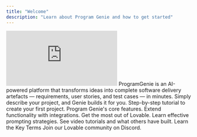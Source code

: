 ```yaml
---
title: "Welcome"
description: "Learn about Program Genie and how to get started"
---
```

<iframe
  className="w-full aspect-video rounded-xl"
  src="https://www.youtube.com/watch?v=aZMal3HeXWY"
  title=""
  frameBorder="0"
  allow="autoplay; accelerometer; clipboard-write; encrypted-media; gyroscope; picture-in-picture"
  allowFullScreen
></iframe>
ProgramGenie is an AI-powered platform that transforms ideas into complete software delivery artefacts — requirements, user stories, and test cases — in minutes. Simply describe your project, and Genie builds it for you.

<Columns cols={3}>
  <Card
    title="Getting Started"
    icon="stairs"
    href="/gettingStarted"
  >
  Step-by-step tutorial to create your first project.
  </Card>
  <Card
    title="Features"
    icon="heart"
    href="#"
  >
    Program Genie's core features.
  </Card>
    <Card
    title="Integrations"
    icon="map"
    href="/integrations/image_integrations"
  >
   Extend functionality with integrations.
  </Card>
  <Card
    title="Tips & Tricks"
    icon="terminal"
    href="#"
  >
   Get the most out of Lovable.
  </Card>
    <Card
    title="Prompt Engineering"
    icon="house"
    href="#"
  >
   Learn effective prompting strategies.
  </Card>
    <Card
    title="Use Cases"
    icon="thumbs-up"
    href="#"
  >
   See video tutorials and what others have built.
  </Card>
    <Card
    title="Glossarry"
    icon="x"
    href="#"
  >
   Learn the Key Terms
  
  </Card>
    <Card
    title="Community"
    icon="discord"
    href="#"
  >
   Join our Lovable community on Discord.
  </Card>
</Columns>
